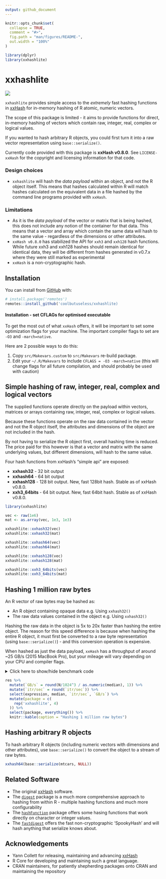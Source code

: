 ```yaml
---
output: github_document
---
```


<!-- README.md is generated from README.Rmd. Please edit that file -->

```r
knitr::opts_chunk$set(
  collapse = TRUE,
  comment = "#>",
  fig.path = "man/figures/README-",
  out.width = "100%"
)

library(dplyr)
library(xxhashlite)
```

# xxhashlite

<!-- badges: start -->
![](https://img.shields.io/badge/cool-useless-green.svg)
<!-- badges: end -->

`xxhashlite` provides simple access to the *extremely* fast hashing functions
in [xxHash](https://cyan4973.github.io/xxHash/) for in-memory hashing 
of R atomic, numeric vectors.

The scope of this package is limited - it aims to provide functions for direct,
in-memory hashing of vectors which contain raw, integer, real, complex or logical values.  

If you wanted to hash arbitrary R objects, you could first turn it 
into a raw vector representation
using `base::serialize()`. 

Currently code provided with this package is **xxHash v0.8.0**.  See `LICENSE-xxHash`
for the copyright and licensing information for that code.


### Design choices

* `xxhashlite` will hash the *data payload* within an object, and not the R 
  object itself.  This means that hashes calculated within R will match 
  hashes calculated on the equivalent data in a file hashed by the command 
  line programs provided with `xxHash`.

### Limitations

* As it is the *data payload* of the vector or 
  matrix that is being hashed, this
  does not include any notion of the container for that data.  This
  means that a vector and array which contain the same data will hash to the 
  same value - regardless of the dimensions or other attributes.
* `xxHash v0.8.0` has stabilized the API for `xxh3` and `xxh128` hash functions.
   While future xxh3 and xxh128 hashes should remain identical for identical data,
   they will be different from hashes generated in v0.7.x where they were
   still marked as experimental
* `xxHash` is a non-cryptographic hash.


## Installation

You can install from [GitHub](https://github.com/coolbutuseless/xxhashlite) with:

``` r
# install.package('remotes')
remotes::install_github('coolbutuseless/xxhashlite)
```

#### Installation - set CFLAGs for optimised executable

To get the most out of what `xxHash` offers, it will be important to set
some optimization flags for your machine.  The important compiler flags to set 
are `-O3` and `-march=native`.

Here are 2 possible ways to do this:

1. Copy `src/Makevars.custom` to `src/Makevars` re-build package.
2. Edit your `~/.R/Makevars` to include `CFLAGS = -O3 -march=native` (this will
  change flags for all future compilation, and should probably be used with caution)




## Simple hashing of raw, integer, real, complex and logical vectors

The supplied functions operate directly on the payload within
vectors, matrices or arrays containing raw, integer, real, complex or logical values.

Because these functions operate on the raw data contained in the vector and not
the R object itself, the attributes and dimensions of the object
are not included in the hash.

By not having to serialize the R object first, overall hashing time is 
reduced.  The price paid for this however is that a vector and matrix with the 
same underlying values, but different dimensions, will hash to the same value.

Four hash functions from xxHash's "simple api" are exposed:

* **xxhash32** - 32 bit output
* **xxhash64** - 64 bit output
* **xxhash128** - 128 bit output. New, fast 128bit hash. Stable as of xxHash v0.8.0.
* **xxh3_64bits** - 64 bit output. New, fast 64bit hash. Stable as of xxHash v0.8.0.




```r
library(xxhashlite)

vec <- raw(1e6)
mat <- as.array(vec, 1e3, 1e3)

xxhashlite::xxhash32(vec)
xxhashlite::xxhash32(mat)

xxhashlite::xxhash64(vec)
xxhashlite::xxhash64(mat)

xxhashlite::xxhash128(vec)
xxhashlite::xxhash128(mat)

xxhashlite::xxh3_64bits(vec)
xxhashlite::xxh3_64bits(mat)
```


## Hashing 1 million raw bytes

An R vector of raw bytes may be hashed as:

* An R object containing opaque data e.g. Using `xxhash32()`
* The raw data values contained in the object e.g. Using `xxhash32()`

Hashing the raw data in the object is 5x to 20x faster than hashing the entire object.
The reason for this speed difference is because when hashing the entire R object, 
it must first be converted to a raw byte representation (using `base::serialize()`) - 
and this conversion operation is expensive.

When hashed as just the data payload, `xxHash` has a throughput of around ~25 GB/s 
(2015 MacBook Pro), but your mileage will vary depending on your CPU and 
compiler flags.


<details>
<summary> Click here to show/hide benchmark code </summary>

```r
library(xxhashlite)

N   <- 1e6
vec <- as.raw(seq(N) %% 256)

res <- bench::mark(
  xxhash32(vec),
  xxhash64(vec),
  xxhash128(vec),
  xxh3_64bits(vec),
  check = FALSE
)
```

</details>


```r
res %>% 
  mutate(`GB/s` = round(N/1024^3 / as.numeric(median), 1)) %>%
  mutate(`itr/sec` = round(`itr/sec`)) %>%
  select(expression, median, `itr/sec`, `GB/s`) %>%
  mutate(package = c(
    rep('xxhashlite', 4)
  )) %>%
  select(package, everything()) %>%
  knitr::kable(caption = "Hashing 1 million raw bytes")
```


## Hashing arbitrary R objects

To hash arbitrary R objects (including numeric vectors with dimensions and other attributes),
use `base::serialize()` to convert the object to a stream of raw bytes.


```r
xxhash64(base::serialize(mtcars, NULL))
```


## Related Software

* The original [xxHash](https://cyan4973.github.io/xxHash/) software.
* The [`digest`](https://cran.r-project.org/package=digest) package is 
  a much more comprehensive approach to hashing from within R - multiple 
  hashing functions and much more configurability
* The [`hashFunction`](https://cran.r-project.org/package=hashFunction) package offers 
  some hasing functions that work directly on character or integer values.
* The [`fastdigest`](https://cran.r-project.org/package=fastdigest) offers
  the fast non-cryptographic 'SpookyHash' and will hash anything that
  serialize knows about.

## Acknowledgements

* Yann Collett for releasing, maintaining and advancing [xxHash](https://cyan4973.github.io/xxHash/)
* R Core for developing and maintaining such a great language.
* CRAN maintainers, for patiently shepherding packages onto CRAN and maintaining
  the repository
